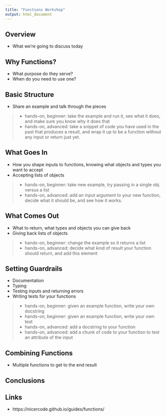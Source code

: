 ```yaml
---
title: "Functions Workshop"
output: html_document
---
```


## Overview
- What we're going to discuss today

## Why Functions?
- What purpose do they serve?
- When do you need to use one?

## Basic Structure
- Share an example and talk through the pieces

> * hands-on, beginner: take the example and run it, see what it does, and make sure you know why it does that
* hands-on, advanced: take a snippet of code you have used in the past that produces a result, and wrap it up to be a function without any input or return just yet.

## What Goes In
- How you shape inputs to functions, knowing what objects and types you want to accept
- Accepting lists of objects

> * hands-on, beginner: take new example, try passing in a single obj versus a list 
* hands-on, advanced: add an input argument to your new function, decide what it should be, and see how it works.

## What Comes Out
- What to return, what types and objects you can give back
- Giving back lists of objects

> * hands-on, beginner: change the example so it returns a list
* hands-on, advanced: decide what kind of result your function should return, and add this element

## Setting Guardrails
- Documentation
- Typing
- Testing inputs and returning errors
- Writing tests for your functions

> * hands-on, beginner: given an example function, write your own docstring
* hands-on, beginner: given an example function, write your own test
* hands-on, advanced: add a docstring to your function
* hands-on, advanced: add a chunk of code to your function to test an attribute of the input

## Combining Functions
- Multiple functions to get to the end result

## Conclusions

## Links
* https://nicercode.github.io/guides/functions/

